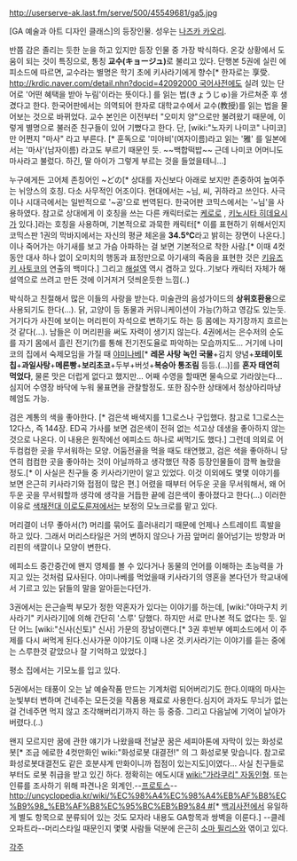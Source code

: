 http://userserve-ak.last.fm/serve/500/45549681/ga5.jpg

[GA 예술과 아트 디자인 클래스]의 등장인물. 성우는 [[나즈카 카오리]].

반쯤 감은 졸리는 듯한 눈을 하고 있지만 등장 인물 중 가장 박식하다. 온갖 상황에서 도움이 되는 것이 특징으로, 통칭 '''교수(キョージュ)'''로 불리고 있다. 단행본 5권에 실린 에피소드에 따르면, 교수라는 별명은 학기 초에 키사라기에게 향수[* 한자로는 享受. [[http://krdic.naver.com/detail.nhn?docid=42092000 국어사전]]에도 실려 있는 단어로 '어떤 혜택을 받아 누림'이라는 뜻이다.]  를 읽는 법(きょうじゅ)을 가르쳐준 후 생겼다고 한다. 한국어판에서는 의역되어 한자로 대학교수에서 교수(教授)를 읽는 법을 물어보는 것으로 바뀌었다. 교수 본인은 이전부터 "오미치 양"으로만 불려왔기 때문에, 이렇게 별명으로 불러준 친구들이 있어 기뻤다고 한다. 단, [wiki:"노자키 나미코" 나미코]만 어쩐지 "마사" 라고 부른다. [* 훈독으로 '미야비'(여자이름)라고 읽는 '雅' 를 일본에서는 '마사'(남자이름) 라고도 부르기 때문인 듯. ~~백합떡밥~~ 근데 나미코 어머니도 마사라고 불렀다. 하긴, 딸 아이가 그렇게 부르는 것을 들었을테니...] 

누구에게든 고어체 존칭어인 ~どの[* 상대를 자신보다 아래로 보지만 존중하여 높여주는 뉘앙스의 호칭. 다소 사무적인 어조이다. 현대에서는 ~님, 씨, 귀하라고 쓰인다. 사극이나 시대극에서는 일반적으로 '~공'으로 번역된다. 한국어판 코믹스에서는 '~님'을 사용하였다. 참고로 상대에게 이 호칭을 쓰는 다른 캐릭터로는 [[케로로]] , [[키노시타 히데요시]]가 있다.]라는 호칭을 사용하며, 기본적으로 과묵한 캐릭터[* 이를 표현하기 위해서인지 코믹스판 1권의 막바지에서는 자신의 평균 체온을 '''34.5℃'''라고 밝히는 장면이 나온다.]이나 죽어가는 아기새를 보고 가슴 아파하는 걸 보면 기본적으로 착한 사람.[* 이때 4컷동안 대사 하나 없이 오미치의 행동과 표정만으로 아기새의 죽음을 표현한 것은 [[키유즈키 사토코]]의 연출의 백미다.] 그리고 [[해설역]] 역시 겸하고 있다..기보다 캐릭터 자체가 해설역으로 쓰려고 만든 것에 이거저거 덧씌운듯한 느낌(..)

박식하고 친절해서 많은 이들의 사랑을 받는다. 미술관의 음성가이드의 '''상위호환용'''으로 사용되기도 한다(...). 닭, 고양이 등 동물과 커뮤니케이션이 가능(?)하고 영감도 있는듯. 거기다가 사진에 보이는 머리핀이 자석으로 변하기도 하는 등 몸에는 자기장까지 흐르는 것 같다(...). 남들은 이 머리핀을 써도 자력이 생기지 않는다. 4권에서는 은수저의 순도를 자기 몸에서 흘린 전기(?)를 통해 전기전도율로 파악하는 모습까지도... 거기에 나미코의 집에서 숙제모임을 가질 때 [[야미나베]][* '''레몬 사탕 녹인 국물'''+김치 양념+'''포테이토칩'''+'''과일사탕'''+'''메론빵'''+'''보리초코'''+두부+버섯+'''복숭아 통조림''' 등등.(…)]를 '''혼자 태연히 먹었다''', 물론 맛은 더럽게 없다고 했지만... 어째 수영을 할때면 물속으로 가라앉는다... 심지어 수영장 바닥에 누워 물표면을 관찰할정도. 또한 잠수한 상태에서 청상아리마냥 헤엄도 가능.

검은 계통의 색을 좋아한다. [* 검은색 배색지를 1그로스나 구입했다. 참고로 1그로스는 12다스, 즉 144장. ED곡 가사를 보면 검은색이 전혀 없는 석고상 데생을 좋아하지 않는 것으로 나온다. 이 내용은 원작에선 에피소드 하나로 써먹기도 했다.] 그런데 의외로 어두컴컴한 곳을 무서워하는 모양. 어둠전골을 먹을 때도 태연했고, 검은 색을 좋아하니 당연히 컴컴한 곳을 좋아하는 것이 아닐까하고 생각했던 작중 등장인물들이 깜짝 놀랐을 정도.[* 이 사실은 친구들 중 키사라기만이 알고 있었다. 이것 이외에도 몇몇 이야기를 보면 은근히 키사라기와 접점이 많은 편.] 어렸을 때부터 어두운 곳을 무서워해서, 왜 어두운 곳을 무서워할까 생각에 생각을 거듭한 끝에 검은색이 좋아졌다고 한다(…) 이러한 이유로 [[색채전대 이로도룬져]]에서는 보정의 모노크로를 맡고 있다.

머리결이 너무 좋아서(?) 머리를 묶어도 흘러내리기 때문에 언제나 스트레이트 흑발을 하고 있다. 그래서 머리스타일은 거의 변하지 않으나 가끔 앞머리 쓸어넘기는 방향과 머리핀의 색깔이나 모양이 변한다. 

에피소드 중간중간에 왠지 영체를 볼 수 있다거나 동물의 언어를 이해하는 초능력을 가지고 있는 것처럼 묘사된다. 야미나베를 먹었을때 키사라기의 영혼을 본다던가 학교내에서 기르고 있는 닭들의 말을 알아듣는다던가.

3권에서는 은근슬쩍 부모가 정한 약혼자가 있다는 이야기를 하는데, [wiki:"야마구치 키사라기" 키사라기]에 의해 간단히 '스루' 당했다. 하지만 서로 만나본 적도 없다는 듯. 일단 어느 [wiki:"신사(신토)" 신사] 가문의 장남이랜다.[* 3권 후반부 에피소드에서 이 주제를 다시 써먹게 된다.신사가문 이야기도 이때 나온 것.키사라기는 이야기를 듣는 중에는 스루한것 같았으나 잘 기억하고 있었다.]

평소 집에서는 기모노를 입고 있다.

5권에서는 태풍이 오는 날 예술작품 만드는 기계처럼 되어버리기도 한다.이때의 마사는 눈빛부터 변하며 건네주는 모든것을 작품용 재료로 사용한다.심지어 과자도 무늬가 없는걸 건네주면 먹지 않고 조각해버리기까지 하는 등 중증.
그리고 다음날에 기억이 날아가버렸다.(..)

왠지 모르지만 꿈에 관한 얘기가 나왔을때 전날꾼 꿈은 세피아톤에 자막이 있는 화성로봇[* 조금 에로한 4컷만화인 wiki:"화성로봇 대결전!" 의 그 화성로봇 맞습니다. 참고로 화성로봇대결전도 같은 호분샤계 만화이니까 접점이 있는지도]이였다... 사실 친구들로부터도 로봇 취급을 받고 있긴 하다. 정확히는 에도시대 [[wiki:"가라쿠리" 자동인형]]. 또는 인류를 조사하기 위해 파견나온 외계인.--[[프로토스]]--[[http://uncyclopedia.kr/wiki/%EC%98%A4%EC%98%A4%EB%AF%B8%EC%B9%98_%EB%AF%B8%EC%95%BC%EB%B9%84 #]][* [[백괴사전]]에서 유일하게 별도 항목으로 분류되어 있는 것도 모자라  내용도 GA항목과 쌍벽을 이룬다.]
--클레오파트라--머리스타일 때문인지 몇몇 사람들 덕분에 은근히 [[소마 필리스]]와 엮이고 있다.

[[각주]]
